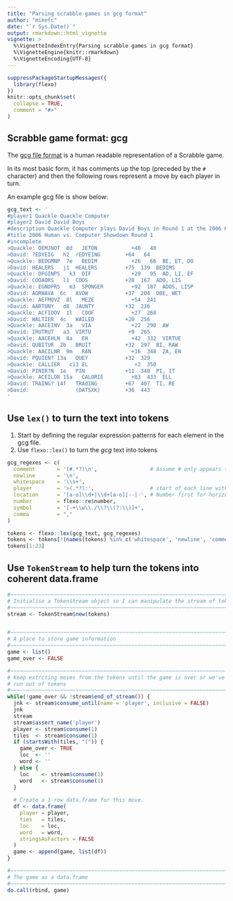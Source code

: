 ```yaml
---
title: "Parsing scrabble games in gcg format"
author: "mikefc"
date: "`r Sys.Date()`"
output: rmarkdown::html_vignette
vignette: >
  %\VignetteIndexEntry{Parsing scrabble games in gcg format}
  %\VignetteEngine{knitr::rmarkdown}
  %\VignetteEncoding{UTF-8}
---
```


```r
suppressPackageStartupMessages({
  library(flexo)
})
knitr::opts_chunk$set(
  collapse = TRUE,
  comment = "#>"
)
```


Scrabble game format: gcg
------------------------------------------------------------------------------

The [gcg file format](http://www.poslfit.com/scrabble/gcg/) is a human readable 
representation of a Scrabble game.

In its most basic form, it has comments up the top (preceded by the `#` character) and then
the following rows represent a move by each player in turn.  

An example gcg file is show below:

```r
gcg_text <- '
#player1 Quackle Quackle Computer
#player2 David David Boys
#description Quackle Computer plays David Boys in Round 1 at the 2006 Human vs. Computer Showdown
#title 2006 Human vs. Computer Showdown Round 1
#incomplete
>Quackle: DEMJNOT  8d   JETON           +40   40
>David: ?EDYEIG   h2  rEDYEING        +64   64
>Quackle: BEDGMNP  7e   BEDIM           +26   66  BE, ET, DO
>David: HEALERS   j1  HEALERS         +75  139  BEDIMS
>Quackle: DFGINPS   k3  DIF             +29   95  AD, LI, EF
>David: COOAORS   l1  COOS            +28  167  ADO, LIS
>Quackle: EGNOPRS   m3  SPONGER         +92  187  ADOS, LISP
>David: AORWAVA  6c   AVOW            +37  204  OBE, WET
>Quackle: AEFMOVZ  8l   MEZE            +54  241
>David: AARTUNY   d8  JAUNTY          +32  236
>Quackle: ACFIOOV  1l   COOF            +27  268
>David: WALTIER  4c   WAILED          +20  256
>Quackle: AACEINV  3a   VIA             +22  290  AW
>David: IRUTRUT   a3  VIRTU            +9  265
>Quackle: AACEHLN  8a   EH              +42  332  VIRTUE
>David: QUBITUR  2b   BRUIT           +32  297  BI, RAW
>Quackle: AACILNR  9m   RAN             +16  348  ZA, EN
>David: PQUIEN? 13a   QUEY            +32  329
>Quackle: CALLIER   c13 EL               +2  350
>David: PINIR?N  1e   PIN             +11  340  PI, IT
>Quackle: ACEILOR 15a   CALORIE         +83  433  ELL
>David: TRAING? 14f   TRAdING         +67  407  TI, RE
>David:               (DATSXK)        +36  443
'
```

Use `lex()` to turn the text into tokens
------------------------------------------------------------------------------

1. Start by defining the regular expression patterns for each element in the gcg file.
2. Use `flexo::lex()` to turn the *gcg* text into tokens

```r
gcg_regexes <- c(
  comment       = '(#.*?)\n',                 # Assume # only appears to denote comment to end of line
  newline       = '\n',
  whitespace    = '\\s+',
  player        = '>(.*?):',                  # start of each line with a `>`
  location      = '[a-o]\\d+|\\d+[a-o]|--|-', # Number first for horizontal words. -/-- for specials
  number        = flexo::re$number,
  symbol        = '[-+\\w\\./\\?\\(?:\\)]+',
  comma         = ","
)

tokens <- flexo::lex(gcg_text, gcg_regexes)
tokens <- tokens[!(names(tokens) %in% c('whitespace', 'newline', 'comment'))]
tokens[1:23]
```




Use `TokenStream` to help turn the tokens into coherent data.frame
------------------------------------------------------------------------------

```r
#~~~~~~~~~~~~~~~~~~~~~~~~~~~~~~~~~~~~~~~~~~~~~~~~~~~~~~~~~~~~~~~~~~~~~~~~~~~~
# Initialise a TokenStream object so I can manipulate the stream of tokens
#~~~~~~~~~~~~~~~~~~~~~~~~~~~~~~~~~~~~~~~~~~~~~~~~~~~~~~~~~~~~~~~~~~~~~~~~~~~~
stream <- TokenStream$new(tokens)


#~~~~~~~~~~~~~~~~~~~~~~~~~~~~~~~~~~~~~~~~~~~~~~~~~~~~~~~~~~~~~~~~~~~~~~~~~~~~
# A place to store game information
#~~~~~~~~~~~~~~~~~~~~~~~~~~~~~~~~~~~~~~~~~~~~~~~~~~~~~~~~~~~~~~~~~~~~~~~~~~~~
game <- list()
game_over <- FALSE

#~~~~~~~~~~~~~~~~~~~~~~~~~~~~~~~~~~~~~~~~~~~~~~~~~~~~~~~~~~~~~~~~~~~~~~~~~~~~
# Keep extrcting moves from the tokens until the game is over or we've
# run out of tokens
#~~~~~~~~~~~~~~~~~~~~~~~~~~~~~~~~~~~~~~~~~~~~~~~~~~~~~~~~~~~~~~~~~~~~~~~~~~~~
while(!game_over && !stream$end_of_stream()) {
  jnk <- stream$consume_until(name = 'player', inclusive = FALSE)
  jnk
  stream
  stream$assert_name('player')
  player <- stream$consume(1)
  tiles  <- stream$consume(1)
  if (startsWith(tiles, "(")) {
    game_over <- TRUE
    loc  <- ''
    word <- ''
  } else {
    loc    <- stream$consume(1)
    word   <- stream$consume(1)
  }
  
  # Create a 1-row data.frame for this move.
  df <- data.frame(
    player = player, 
    ties   = tiles,
    loc    = loc,
    word   = word,
    stringsAsFactors = FALSE
  )
  game <- append(game, list(df))
}

#~~~~~~~~~~~~~~~~~~~~~~~~~~~~~~~~~~~~~~~~~~~~~~~~~~~~~~~~~~~~~~~~~~~~~~~~~~~~
# The game as a data.frame
#~~~~~~~~~~~~~~~~~~~~~~~~~~~~~~~~~~~~~~~~~~~~~~~~~~~~~~~~~~~~~~~~~~~~~~~~~~~~
do.call(rbind, game)
```



